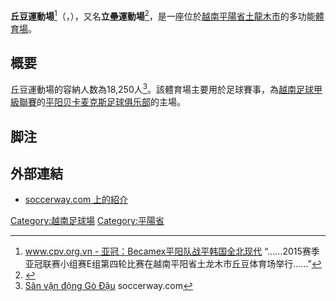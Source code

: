 {{Infobox stadium
|stadium_name=丘豆体育场
|image= [[File:SVĐ_Gò_Đậu.JPG|250px]]
|location=[[越南|越南]][[平陽省|平陽省]][[土龍木市|土龍木市]]
|seating_capacity=18,250
|tenants=[[平阳贝卡麦克斯足球俱乐部|平阳贝卡麦克斯足球俱乐部]]
}}
'''丘豆運動場'''<ref>[http://cn.cpv.org.vn/Modules/News_China/News_Detail_C.aspx?co_id=7338691&cn_id=707939 www.cpv.org.vn - 亚冠：Becamex平阳队战平韩国全北现代] {{Wayback|url=http://cn.cpv.org.vn/Modules/News_China/News_Detail_C.aspx?co_id=7338691&cn_id=707939 |date=20150415072312 }} “……2015赛季亚冠联赛小组赛E组第四轮比赛在越南平阳省土龙木市丘豆体育场举行……”</ref>（{{vie|qn=Sân vận động Gò Đậu|hn=𡑝運動坵豆}}，{{lang-en|Go Dau Stadium}}），又名'''立壘運動場'''<ref>{{Cite web |url=https://www.facebook.com/pages/%E8%B6%8A%E5%8D%97%E5%B9%B3%E9%99%BD%E7%9C%81%E5%9C%9F%E9%BE%8D%E6%9C%A8%E5%B8%82%E7%AB%8B%E5%A3%98%E7%90%83%E5%A0%B4/150021495179952 |title=越南平陽省土龍木市立壘球場 |accessdate=2015-04-15 |archive-date=2019-02-19 |archive-url=https://web.archive.org/web/20190219135844/https://www.facebook.com/pages/%E8%B6%8A%E5%8D%97%E5%B9%B3%E9%99%BD%E7%9C%81%E5%9C%9F%E9%BE%8D%E6%9C%A8%E5%B8%82%E7%AB%8B%E5%A3%98%E7%90%83%E5%A0%B4/150021495179952 |dead-url=no }}</ref>，是一座位於[[越南|越南]][[平陽省|平陽省]][[土龍木市|土龍木市]]的多功能[[體育場|體育場]]。

== 概要 ==
丘豆運動場的容納人数為18,250人<ref>[http://www.soccerway.com/venues/vietnam/san-vn-ng-go-u-go-dau-stadium/ Sân vận động Gò Đậu] {{Wayback|url=http://www.soccerway.com/venues/vietnam/san-vn-ng-go-u-go-dau-stadium/ |date=20150103161716 }} soccerway.com</ref>。該體育場主要用於足球賽事，為[[越南足球甲級聯賽|越南足球甲級聯賽]]的[[平阳贝卡麦克斯足球俱乐部|平阳贝卡麦克斯足球俱乐部]]的主場。

== 脚注 ==
{{reflist}}

== 外部連結 ==
*[http://www.soccerway.com/venues/vietnam/san-vn-ng-go-u-go-dau-stadium/ soccerway.com 上的紹介]{{Wayback|url=http://www.soccerway.com/venues/vietnam/san-vn-ng-go-u-go-dau-stadium/ |date=20150103161716 }}

[[Category:越南足球場|Category:越南足球場]]
[[Category:平陽省|Category:平陽省]]